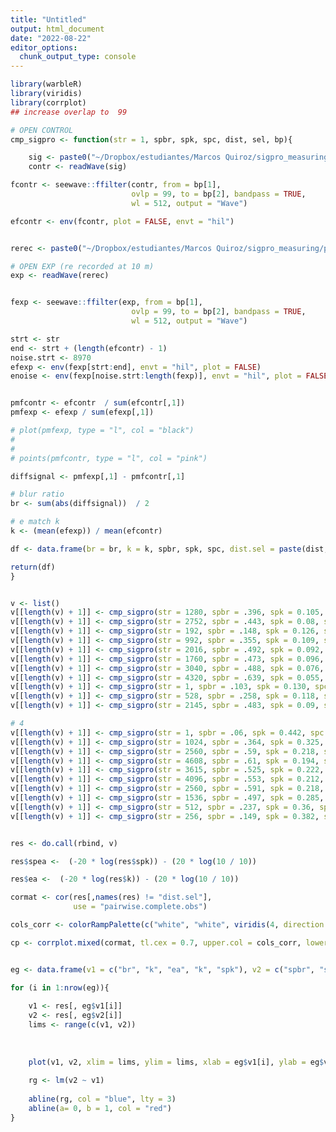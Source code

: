 ```yaml
---
title: "Untitled"
output: html_document
date: "2022-08-22"
editor_options: 
  chunk_output_type: console
---
```



```r
library(warbleR)
library(viridis)
library(corrplot)
## increase overlap to  99

# OPEN CONTROL
cmp_sigpro <- function(str = 1, spbr, spk, spc, dist, sel, bp){

    sig <- paste0("~/Dropbox/estudiantes/Marcos Quiroz/sigpro_measuring/controls/dist.1-", sel, ".wav")
    contr <- readWave(sig)

fcontr <- seewave::ffilter(contr, from = bp[1],
                           ovlp = 99, to = bp[2], bandpass = TRUE,
                           wl = 512, output = "Wave")

efcontr <- env(fcontr, plot = FALSE, envt = "hil")


rerec <- paste0("~/Dropbox/estudiantes/Marcos Quiroz/sigpro_measuring/precise_cuts/dist.", dist, "-", sel, ".wav")

# OPEN EXP (re recorded at 10 m)
exp <- readWave(rerec)


fexp <- seewave::ffilter(exp, from = bp[1],
                           ovlp = 99, to = bp[2], bandpass = TRUE,
                           wl = 512, output = "Wave")

strt <- str
end <- strt + (length(efcontr) - 1)
noise.strt <- 8970
efexp <- env(fexp[strt:end], envt = "hil", plot = FALSE)
enoise <- env(fexp[noise.strt:length(fexp)], envt = "hil", plot = FALSE)


pmfcontr <- efcontr  / sum(efcontr[,1])
pmfexp <- efexp / sum(efexp[,1])

# plot(pmfexp, type = "l", col = "black")
# 
# 
# points(pmfcontr, type = "l", col = "pink")

diffsignal <- pmfexp[,1] - pmfcontr[,1]

# blur ratio
br <- sum(abs(diffsignal))  / 2

# e match k
k <- (mean(efexp)) / mean(efcontr)

df <- data.frame(br = br, k = k, spbr, spk, spc, dist.sel = paste(dist, sel, sep = "-"))

return(df)
}


v <- list()
v[[length(v) + 1]] <- cmp_sigpro(str = 1280, spbr = .396, spk = 0.105, spc = 0.77, dist = 10, sel = 2, bp = c(7875, 8805))
v[[length(v) + 1]] <- cmp_sigpro(str = 2752, spbr = .443, spk = 0.08, spc = 0.746, dist = 10, sel = 2, bp = c(7875, 8805))
v[[length(v) + 1]] <- cmp_sigpro(str = 192, spbr = .148, spk = 0.126, spc = 0.923, dist = 10, sel = 2, bp = c(7875, 8805))
v[[length(v) + 1]] <- cmp_sigpro(str = 992, spbr = .355, spk = 0.109, spc = 0.803, dist = 10, sel = 2, bp = c(7875, 8805))
v[[length(v) + 1]] <- cmp_sigpro(str = 2016, spbr = .492, spk = 0.092, spc = 0.71, dist = 10, sel = 2, bp = c(7875, 8805))
v[[length(v) + 1]] <- cmp_sigpro(str = 1760, spbr = .473, spk = 0.096, spc = 0.726, dist = 10, sel = 2, bp = c(7875, 8805))
v[[length(v) + 1]] <- cmp_sigpro(str = 3040, spbr = .488, spk = 0.076, spc = 0.715, dist = 10, sel = 2, bp = c(7875, 8805))
v[[length(v) + 1]] <- cmp_sigpro(str = 4320, spbr = .639, spk = 0.055, spc = 0.604, dist = 10, sel = 2, bp = c(7875, 8805))
v[[length(v) + 1]] <- cmp_sigpro(str = 1, spbr = .103, spk = 0.130, spc = 0.947, dist = 10, sel = 2, bp = c(7875, 8805))
v[[length(v) + 1]] <- cmp_sigpro(str = 528, spbr = .258, spk = 0.118, spc = 0.86, dist = 10, sel = 2, bp = c(7875, 8805))
v[[length(v) + 1]] <- cmp_sigpro(str = 2145, spbr = .483, spk = 0.09, spc = 0.719, dist = 10, sel = 2, bp = c(7875, 8805))

# 4
v[[length(v) + 1]] <- cmp_sigpro(str = 1, spbr = .06, spk = 0.442, spc = 0.97, dist = 10, sel = 4, bp = c(422, 1223))
v[[length(v) + 1]] <- cmp_sigpro(str = 1024, spbr = .364, spk = 0.325, spc = 0.79, dist = 10, sel = 4, bp = c(422, 1223))
v[[length(v) + 1]] <- cmp_sigpro(str = 2560, spbr = .59, spk = 0.218, spc = 0.64, dist = 10, sel = 4, bp = c(422, 1223))
v[[length(v) + 1]] <- cmp_sigpro(str = 4608, spbr = .61, spk = 0.194, spc = 0.625, dist = 10, sel = 4, bp = c(422, 1223))
v[[length(v) + 1]] <- cmp_sigpro(str = 3615, spbr = .525, spk = 0.222, spc = 0.689, dist = 10, sel = 4, bp = c(422, 1223))
v[[length(v) + 1]] <- cmp_sigpro(str = 4096, spbr = .553, spk = 0.212, spc = 0.669, dist = 10, sel = 4, bp = c(422, 1223))
v[[length(v) + 1]] <- cmp_sigpro(str = 2560, spbr = .591, spk = 0.218, spc = 0.640, dist = 10, sel = 4, bp = c(422, 1223))
v[[length(v) + 1]] <- cmp_sigpro(str = 1536, spbr = .497, spk = 0.285, spc = 0.709, dist = 10, sel = 4, bp = c(422, 1223))
v[[length(v) + 1]] <- cmp_sigpro(str = 512, spbr = .237, spk = 0.36, spc = 0.87, dist = 10, sel = 4, bp = c(422, 1223))
v[[length(v) + 1]] <- cmp_sigpro(str = 256, spbr = .149, spk = 0.382, spc = 0.923, dist = 10, sel = 4, bp = c(422, 1223))


res <- do.call(rbind, v)

res$spea <-  (-20 * log(res$spk)) - (20 * log(10 / 10))

res$ea <-  (-20 * log(res$k)) - (20 * log(10 / 10))

cormat <- cor(res[,names(res) != "dist.sel"],
              use = "pairwise.complete.obs")

cols_corr <- colorRampPalette(c("white", "white", viridis(4, direction = -1)))(10)

cp <- corrplot.mixed(cormat, tl.cex = 0.7, upper.col = cols_corr, lower.col = cols_corr, order = "hclust", lower = "number", upper = "ellipse", tl.col = "black")


eg <- data.frame(v1 = c("br", "k", "ea", "k", "spk"), v2 = c("spbr", "spk", "spea", "spc", "spc"))

for (i in 1:nrow(eg)){
    
    v1 <- res[, eg$v1[i]]
    v2 <- res[, eg$v2[i]] 
    lims <- range(c(v1, v2)) 
    
    
    
    plot(v1, v2, xlim = lims, ylim = lims, xlab = eg$v1[i], ylab = eg$v2[i], main = paste(eg$v1[i], "vs" ,eg$v2[i]), pch = 20, cex = 2, col = viridis(2)[as.numeric(as.factor(res$dist.sel))])
    
    rg <- lm(v2 ~ v1)
    
    abline(rg, col = "blue", lty = 3)
    abline(a= 0, b = 1, col = "red")
}

```


